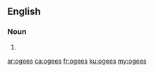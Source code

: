 ==English==

===Noun===
{{head|en|noun plural form}}

# {{plural of|ogee|lang=en}}

[[ar:ogees]]
[[ca:ogees]]
[[fr:ogees]]
[[ku:ogees]]
[[my:ogees]]